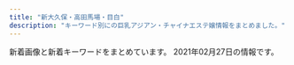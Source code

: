 ```yaml
---
title: "新大久保・高田馬場・目白"
description: "キーワード別にの巨乳アジアン・チャイナエステ嬢情報をまとめました。"
---
```


新着画像と新着キーワードをまとめています。
2021年02月27日の情報です。

<DmmAffiliateIns />
<KeywordTable
  shops={
    [
    {
        "url": "http://milk.tyo.cm/",
        "station": "JR\u5927\u4e45\u4fdd\u99c5\u5357\u53e3",
        "keywords": {
            "85": 14,
            "86": 7,
            "90": 7,
            "D": 28,
            "84": 7,
            "E": 14,
            "C": 13,
            "87": 7
        },
        "name": "\u30df\u30eb\u30af",
        "img_links": [
            "http://milk.tyo.cm/images/room2_l.jpg",
            "http://milk.tyo.cm/images/room3_l.jpg",
            "http://milk.tyo.cm/images/re.png",
            "http://milk.tyo.cm/images/tit_staff.png",
            "http://milk.tyo.cm/images/room1_l.jpg",
            "http://milk.tyo.cm/photos/sites/72/2021/02/2021020506250312.jpg",
            "http://milk.tyo.cm/images/sp_tit_pick.png",
            "http://milk.tyo.cm/images/sp_nav03.png",
            "http://milk.tyo.cm/images/link_nav04.png",
            "http://milk.tyo.cm/images/sp_nav02.png",
            "http://milk.tyo.cm/photos/sites/72/2021/02/2021021003450576.jpg",
            "http://milk.tyo.cm/images/link_nav03.png",
            "http://milk.tyo.cm/images/img_service01.jpg",
            "http://milk.tyo.cm/images/com_tel.png",
            "http://milk.tyo.cm/images/top.png",
            "http://milk.tyo.cm/images/ico_headline.png",
            "http://milk.tyo.cm/photos/sites/72/2020/06/2020061206443832.jpg",
            "http://milk.tyo.cm/photos/sites/72/2021/02/202102100345053.jpg",
            "http://milk.tyo.cm/images/tit_service.png",
            "http://milk.tyo.cm/photos/sites/72/2021/01/2021012610102711.jpg",
            "http://milk.tyo.cm/images/tit_pick.png",
            "http://milk.tyo.cm/images/img_service04.jpg",
            "http://milk.tyo.cm/images/sp_nav01.png",
            "http://milk.tyo.cm/images/bg_cont03.png",
            "http://milk.tyo.cm/images/room4_l.jpg",
            "http://milk.tyo.cm/images/blog.jpg",
            "http://milk.tyo.cm/photos/sites/72/2020/06/2020061206444417.jpg",
            "http://milk.tyo.cm/images/img_service03.jpg",
            "http://milk.tyo.cm/images/koko_234x60.png",
            "http://milk.tyo.cm/images/bg_cont01.png",
            "http://milk.tyo.cm/images/img_service02.jpg",
            "http://milk.tyo.cm/images/link_nav05.png",
            "http://milk.tyo.cm/photos/sites/72/2021/02/202102240112042.jpg",
            "http://milk.tyo.cm/images/link_nav02.png",
            "http://milk.tyo.cm/images/link_nav01.png",
            "http://milk.tyo.cm/photos/sites/72/2020/11/202011100524008.jpg",
            "http://milk.tyo.cm/images/sp_header.jpg"
        ]
    },
    {
        "station": "JR\u65b0\u5927\u4e45\u4fdd\u99c5",
        "keywords": {
            "C": 4
        },
        "url": "http://www.enchuen.com/",
        "img_links": [
            "http://www.enchuen.com/images/ban-tel.png",
            "http://www.enchuen.com/images/interior02.jpg",
            "http://www.enchuen.com/images/h2_twitter.png",
            "http://www.enchuen.com/images/top_slider6.jpg",
            "http://www.enchuen.com/images/therapist_kaori_s.jpg",
            "http://www.enchuen.com/images/btn_gnavi02_no.png",
            "http://www.enchuen.com/images/h2_instagam.png",
            "http://www.enchuen.com/images/therapist_noa.jpg",
            "http://www.enchuen.com/images/h2_link01.png",
            "http://www.enchuen.com/images/icon_eng.png",
            "http://www.enchuen.com/images/tw_header.png",
            "http://www.enchuen.com/images/ins_header.png",
            "http://www.enchuen.com/images/pickmessage01.png",
            "http://www.enchuen.com/images/img_service05.png",
            "http://www.enchuen.com/images/ins_footer.png",
            "http://www.enchuen.com/images/h2_servicecontents.png",
            "http://www.enchuen.com/images/btn_gnavi04_no.png",
            "http://www.enchuen.com/images/btn_gnavi01_no.png",
            "http://www.enchuen.com/images/top_slider2.jpg",
            "http://www.enchuen.com/images/h2_contact.png",
            "http://www.enchuen.com/images/pagetop.png",
            "http://www.enchuen.com/images/h2_qa.png",
            "http://www.enchuen.com/images/mess_footer.png",
            "http://www.enchuen.com/images/interior04.jpg",
            "http://www.enchuen.com/images/img_service06.png",
            "http://www.enchuen.com/images/therapist_kaori.jpg",
            "http://www.enchuen.com/images/h2_linkban.png",
            "http://www.enchuen.com/images/a_qa.png",
            "http://www.enchuen.com/images/img_service04.png",
            "http://www.enchuen.com/images/tw_footer.png",
            "http://www.enchuen.com/images/btn_gnavi06_no.png",
            "http://www.enchuen.com/images/therapist_yona.jpg",
            "http://www.enchuen.com/images/therapist_yona_s.jpg",
            "http://www.enchuen.com/images/btn_gnavi05_no.png",
            "http://www.enchuen.com/images/h2_alliancegide2.png",
            "http://www.enchuen.com/images/therapist_noa_s.jpg",
            "http://www.enchuen.com/images/therapist_yume_s.jpg",
            "http://www.enchuen.com/images/img_slider02.png",
            "http://www.enchuen.com/images/img_comimgsoon.jpg",
            "http://www.enchuen.com/images/img_slider03.png",
            "http://www.enchuen.com/images/img_service03.png",
            "http://www.enchuen.com/images/q_qa.png",
            "http://www.enchuen.com/images/h2_alliancegide.png",
            "http://www.enchuen.com/images/therapist_yume.jpg",
            "http://www.enchuen.com/images/tel_header.png",
            "http://www.enchuen.com/images/top_slider5.jpg",
            "http://www.enchuen.com/images/h2_alltherapist.png",
            "http://www.enchuen.com/images/icon_chi.png",
            "http://www.enchuen.com/images/interior04_s.jpg",
            "http://www.enchuen.com/images/img_slider01.png",
            "http://www.enchuen.com/images/img_service02.png",
            "http://www.enchuen.com/images/img_aromaoil.png",
            "http://www.enchuen.com/images/img_service07.png",
            "http://www.enchuen.com/images/interior02_s.jpg",
            "http://www.enchuen.com/images/img_service01.png",
            "http://www.enchuen.com/images/btn_gnavi03_no.png",
            "http://www.enchuen.com/images/top_slider3.jpg",
            "http://www.enchuen.com/images/interior03_s.jpg",
            "http://www.enchuen.com/images/interior01.jpg",
            "http://www.enchuen.com/images/interior01_s.jpg",
            "http://www.enchuen.com/images/top_slider4.jpg",
            "http://www.enchuen.com/images/mail_header.png",
            "http://www.enchuen.com/images/h2_information.png",
            "http://www.enchuen.com/images/interior03.jpg",
            "http://www.enchuen.com/images/top_slider1.jpg"
        ],
        "name": "\u7e01\u4e2d\u7e01\uff5e\u3048\u3093\u3061\u3085\u3046\u3048\u3093\uff5e"
    },
    {
        "keywords": {
            "E": 2,
            "C": 21
        },
        "url": "https://www.cocoro556.in/",
        "img_links": [
            "https://www.cocoro556.in/img/girl/list/slist154a1f8e548a2959236fdd0e7abcde80ac7.jpg",
            "https://www.cocoro556.in/img/material/mobilesite.png",
            "https://www.cocoro556.in/img/girl/thumb/smain1461f806d031a1244ccfaa8b4d307f6ef6d7.jpg",
            "https://www.cocoro556.in/img/material/top_t3_subt1.png",
            "https://www.cocoro556.in/img/girl/thumb/smain1441346e3df3ff1cef1386c89c6ba9e9f72e.jpg",
            "https://www.cocoro556.in/img/material/p2_t2_sub_m1_3.png",
            "https://www.cocoro556.in/img/material/pd_st2.png",
            "https://www.cocoro556.in/img/material/p5_t1.png",
            "https://www.cocoro556.in/img/girl/thumb/smain126242f85375ac3eb532582567360874d2d6.jpg",
            "https://www.cocoro556.in/img/girl/main/smain1461f806d031a1244ccfaa8b4d307f6ef6d7.jpg",
            "https://www.cocoro556.in/img/material/pageheaderimg4.jpg",
            "https://www.cocoro556.in/img/material/p2_t2_subt4_m1.png",
            "https://www.cocoro556.in/img/girl/thumb/smain126142f85375ac3eb532582567360874d2d6.jpg",
            "https://www.cocoro556.in/img/girl/thumb/smain1443346e3df3ff1cef1386c89c6ba9e9f72e.jpg",
            "https://www.cocoro556.in/img/material/top_t1.png",
            "https://www.cocoro556.in/img/material/p6_t1.png",
            "https://www.cocoro556.in/img/girl/list/slist16322954962968a79edd4eae79b844b9988.jpg",
            "https://www.cocoro556.in/img/material/pd_number.png",
            "https://www.cocoro556.in/img/material/gm5_rollout.png",
            "https://www.cocoro556.in/img/material/p2_t2_sub_m1_1.png",
            "https://www.cocoro556.in/img/girl/thumb/smain1541a1f8e548a2959236fdd0e7abcde80ac7.jpg",
            "https://www.cocoro556.in/img/girl/thumb/smain1462f806d031a1244ccfaa8b4d307f6ef6d7.jpg",
            "https://www.cocoro556.in/img/camp/camp20210201.jpg",
            "https://www.cocoro556.in/img/material/p6_t2_subt1.png",
            "https://www.cocoro556.in/img/girl/main/smain126142f85375ac3eb532582567360874d2d6.jpg",
            "https://www.cocoro556.in/img/material/gm2_rollover.png",
            "https://www.cocoro556.in/img/girl/thumb/smain1423ae12bc52cc115b3190fbe6a84a8ffa74.jpg",
            "https://www.cocoro556.in/img/material/gm5_rollover.png",
            "https://www.cocoro556.in/img/material/p2_t2_subt4.png",
            "https://www.cocoro556.in/img/girl/thumb/smain1421b75436b0012f83588e08b8d8eb48c8c2.jpg",
            "https://www.cocoro556.in/img/material/top_t3_imgrev1.jpg",
            "https://www.cocoro556.in/img/material/p2_t2_subt5.png",
            "https://www.cocoro556.in/img/material/pageheaderimg1.jpg",
            "https://www.cocoro556.in/img/girl/thumb/smain1542a1f8e548a2959236fdd0e7abcde80ac7.jpg",
            "https://www.cocoro556.in/img/camp/camp20200426sub.jpg",
            "https://www.cocoro556.in/img/material/gm1_rollout.png",
            "https://www.cocoro556.in/img/material/photost5.png",
            "https://www.cocoro556.in/img/material/photost6.png",
            "https://www.cocoro556.in/img/girl/list/slist146f806d031a1244ccfaa8b4d307f6ef6d7.jpg",
            "https://www.cocoro556.in/img/material/top_t2.png",
            "https://www.cocoro556.in/img/material/photost7.png",
            "https://www.cocoro556.in/img/girl/list/slist149773ceed1a7cd35919e9c6866285fb943.jpg",
            "https://www.cocoro556.in/img/girl/list/slist144346e3df3ff1cef1386c89c6ba9e9f72e.jpg",
            "https://www.cocoro556.in/img/material/noimg_b.jpg",
            "https://www.cocoro556.in/img/material/photost3rev1.png",
            "https://www.cocoro556.in/img/material/noimg_m.jpg",
            "https://www.cocoro556.in/img/girl/thumb/smain1493773ceed1a7cd35919e9c6866285fb943.jpg",
            "https://www.cocoro556.in/img/material/noimg_s.jpg",
            "https://www.cocoro556.in/img/girl/thumb/smain14634879628e490d1ecf1cd7a9d727569f95.jpg",
            "https://www.cocoro556.in/img/material/top_t3.png",
            "https://www.cocoro556.in/img/material/gm3_rollover.png",
            "https://www.cocoro556.in/img/girl/main/smain1541a1f8e548a2959236fdd0e7abcde80ac7.jpg",
            "https://www.cocoro556.in/img/material/ftel.png",
            "https://www.cocoro556.in/img/material/p2_t2.png",
            "https://www.cocoro556.in/img/material/pageheaderimg3.jpg",
            "https://www.cocoro556.in/img/girl/list/slist12642f85375ac3eb532582567360874d2d6.jpg",
            "https://www.cocoro556.in/img/material/p6_t3_subt1.png",
            "https://www.cocoro556.in/img/girl/main/smain163122954962968a79edd4eae79b844b9988.jpg",
            "https://www.cocoro556.in/img/material/p6_t3.png",
            "https://www.cocoro556.in/img/girl/thumb/smain164135ee9e4407f412c3d2708030a189f1c0.jpg",
            "https://www.cocoro556.in/img/material/top_t4.png",
            "https://www.cocoro556.in/img/material/p2_t2_subt2.png",
            "https://www.cocoro556.in/img/material/pageheaderimg2.jpg",
            "https://www.cocoro556.in/img/material/photost1.png",
            "https://www.cocoro556.in/img/girl/list/slist16435ee9e4407f412c3d2708030a189f1c0.jpg",
            "https://www.cocoro556.in/img/material/accminimgrev1.jpg",
            "https://www.cocoro556.in/img/girl/main/smain164135ee9e4407f412c3d2708030a189f1c0.jpg",
            "https://www.cocoro556.in/img/girl/thumb/smain1422b75436b0012f83588e08b8d8eb48c8c2.jpg",
            "https://www.cocoro556.in/img/material/gm6_rollover.png",
            "https://www.cocoro556.in/img/material/gm2_rollout.png",
            "https://www.cocoro556.in/img/material/p2_t2_subt5_m2.png",
            "https://www.cocoro556.in/img/girl/main/smain1421b75436b0012f83588e08b8d8eb48c8c2.jpg",
            "https://www.cocoro556.in/img/material/gm1_rollover.png",
            "https://www.cocoro556.in/img/girl/thumb/smain163122954962968a79edd4eae79b844b9988.jpg",
            "https://www.cocoro556.in/img/material/p2_t2_sub_m1_2.png",
            "https://www.cocoro556.in/img/girl/thumb/smain1543ab2e0ee9f9fde8103e9fe80e33b07761.jpg",
            "https://www.cocoro556.in/img/material/p6_t2.png",
            "https://www.cocoro556.in/img/material/gm3_rollout.png",
            "https://www.cocoro556.in/img/girl/thumb/smain14922dea5bdda380e76839c012ab24bd9f82.jpg",
            "https://www.cocoro556.in/img/material/photost2rev1.png",
            "https://www.cocoro556.in/img/material/p3_1_t1.png",
            "https://www.cocoro556.in/img/material/pd_st3.png",
            "https://www.cocoro556.in/img/girl/thumb/smain126332fd72809eba38056753c1720b05d8d5.jpg",
            "https://www.cocoro556.in/img/girl/main/smain1441346e3df3ff1cef1386c89c6ba9e9f72e.jpg",
            "https://www.cocoro556.in/img/material/photost4rev1.png",
            "https://www.cocoro556.in/img/girl/thumb/smain1442346e3df3ff1cef1386c89c6ba9e9f72e.jpg",
            "https://www.cocoro556.in/img/material/age_rollout.png",
            "https://www.cocoro556.in/img/material/gm6_rollout.png",
            "https://www.cocoro556.in/img/girl/thumb/smain1491773ceed1a7cd35919e9c6866285fb943.jpg",
            "https://www.cocoro556.in/img/material/p2_t2_subt3.png",
            "https://www.cocoro556.in/img/material/pd_st1.png",
            "https://www.cocoro556.in/img/material/p2_t2_subt1.png",
            "https://www.cocoro556.in/img/girl/list/slist142b75436b0012f83588e08b8d8eb48c8c2.jpg",
            "https://www.cocoro556.in/img/material/p2_t2_subt5_m1.png",
            "https://www.cocoro556.in/img/material/leftinfo.png",
            "https://www.cocoro556.in/img/girl/main/smain1491773ceed1a7cd35919e9c6866285fb943.jpg",
            "https://www.cocoro556.in/img/material/p3_t1.png",
            "https://www.cocoro556.in/img/material/gm4_rollout.png"
        ],
        "station": "JR\u5927\u4e45\u4fdd\u99c5\u5317\u53e3",
        "name": "COCORO"
    },
    {
        "name": "Angel",
        "keywords": {
            "85": 1,
            "C": 14,
            "D": 5,
            "86": 4,
            "87": 1
        },
        "station": "JR\u9ad8\u7530\u99ac\u5834\u99c5",
        "img_links": [
            "https://angel.abnavi.info/images/room3.jpg",
            "https://angel.abnavi.info/images/nbj1.jpg",
            "https://angel.abnavi.info/photos/sites/7/2020/10/2020101305350920.jpg",
            "https://angel.abnavi.info/photos/sites/7/2020/09/2020092301333424.jpg",
            "https://angel.abnavi.info/photos/sites/7/2020/07/2020073005202048.jpg",
            "https://angel.abnavi.info/images/room4.jpg",
            "https://angel.abnavi.info/photos/sites/7/2020/07/2020073005201940.jpg",
            "https://angel.abnavi.info/images/top.jpg",
            "https://angel.abnavi.info/images/room1.jpg",
            "https://angel.abnavi.info/images/end.png",
            "https://angel.abnavi.info/photos/sites/7/2020/07/2020073006120917.jpg",
            "https://angel.abnavi.info/images/news_bj3.jpg",
            "https://angel.abnavi.info/images/s_staff.jpg",
            "https://angel.abnavi.info/photos/sites/7/2020/11/2020110606371089.jpg",
            "https://angel.abnavi.info/images/s_news.png",
            "https://angel.abnavi.info/images/room2.jpg",
            "https://angel.abnavi.info/images/nbj3.jpg"
        ],
        "url": "https://angel.abnavi.info/"
    },
    {
        "img_links": [
            "http://familiar.ests.jp/images/staff_bj4s.png",
            "http://familiar.ests.jp/images/top.jpg",
            "http://familiar.ests.jp/images/s_staff.png",
            "http://familiar.ests.jp/images/service.jpg",
            "http://familiar.ests.jp/photos/sites/33/2019/07/2019073009094778.jpg",
            "http://familiar.ests.jp/photos/sites/33/2019/09/2019092318545965.jpg",
            "http://familiar.ests.jp/photos/sites/33/2020/10/2020101901153954.jpg",
            "http://familiar.ests.jp/images/mobile.jpg",
            "http://familiar.ests.jp/images/s_service.png",
            "http://familiar.ests.jp/photos/sites/33/2019/09/2019092718570723.jpg",
            "http://familiar.ests.jp/images/info.png",
            "http://familiar.ests.jp/images/s_link.png",
            "http://familiar.ests.jp/images/news.png",
            "http://familiar.ests.jp/photos/sites/33/2020/10/2020101409554799.jpg",
            "http://familiar.ests.jp/images/acc.png",
            "http://familiar.ests.jp/images/nei_bj1.png",
            "http://familiar.ests.jp/photos/sites/33/2019/09/2019092718554568.jpg",
            "http://familiar.ests.jp/images/staff_bj1s.png",
            "http://familiar.ests.jp/images/bian.jpg"
        ],
        "name": "\u99ac\u5834one",
        "station": "JR\u9ad8\u7530\u99ac\u5834\u99c5\u65e9\u7a32\u7530\u53e3",
        "url": "http://familiar.ests.jp/",
        "keywords": {
            "86": 3,
            "83": 3,
            "C": 18
        }
    },
    {
        "name": "\u60a0\u30a8\u30b9\u30c6",
        "station": "JR\u9ad8\u7530\u99ac\u5834\u99c5\u65e9\u7a32\u7530\u53e3",
        "url": "http://www.y-rlx.site/",
        "img_links": [
            "http://www.y-rlx.site/images/index_10.jpg",
            "http://www.y-rlx.site/images/index_05.jpg",
            "http://www.y-rlx.site/images/upload/thumb/ed8b0cbb7323414a.jpg",
            "http://www.y-rlx.site/images/index_15.jpg",
            "http://www.y-rlx.site/images/index_13.jpg",
            "http://www.y-rlx.site/girl/02.jpg",
            "http://www.y-rlx.site/images/index_20.jpg",
            "http://www.y-rlx.site/images/index_01.jpg",
            "http://www.y-rlx.site/images/staff_09.jpg",
            "http://www.y-rlx.site/images/index_09.jpg",
            "http://www.y-rlx.site/images/upload/thumb/c69d7050fbdbb36f.jpg",
            "http://www.y-rlx.site/images/rec.jpg",
            "http://www.y-rlx.site/images/card.jpg",
            "http://www.y-rlx.site/images/upload/thumb/e8190e2180eba7c5.jpg",
            "http://www.y-rlx.site/images/index_11.jpg",
            "http://www.y-rlx.site/images/index_19.jpg",
            "http://www.y-rlx.site/images/index_04.jpg",
            "http://www.y-rlx.site/images/upload/thumb/0fba3207fb3c4467.jpg",
            "http://www.y-rlx.site/images/index_02.jpg",
            "http://www.y-rlx.site/images/index_08.jpg",
            "http://www.y-rlx.site/images/index_03.jpg",
            "http://y-rlx.site/images/index_04.jpg",
            "http://www.y-rlx.site/images/index_18.jpg",
            "http://www.y-rlx.site/images/upload/thumb/06a7861037c4be30.jpg",
            "http://www.y-rlx.site/images/upload/thumb/a6e7a400a93d11fc.jpg",
            "http://www.y-rlx.site/images/upload/thumb/e0a26e58e17a1416.jpg",
            "http://www.y-rlx.site/images/upload/thumb/e47d8394208727d5.jpg",
            "http://www.y-rlx.site/images/upload/thumb/2c7fdde9ad97892b.jpg",
            "http://www.y-rlx.site/images/index_07.jpg",
            "http://www.y-rlx.site/girl/04.jpg",
            "http://y-rlx.site/images/index_07.jpg",
            "http://www.y-rlx.site/images/upload/thumb/1ecdf3f103e99966.jpg",
            "http://www.y-rlx.site/girl/03.jpg",
            "http://www.y-rlx.site/images/index_06.jpg",
            "http://www.y-rlx.site/girl/05.jpg",
            "http://www.y-rlx.site/images/rec_09.jpg",
            "http://www.y-rlx.site/girl/01.jpg",
            "http://www.y-rlx.site/images/info_09.jpg",
            "http://www.y-rlx.site/images/upload/thumb/02b4e6896e30ae85.jpg",
            "http://www.y-rlx.site/images/info.jpg",
            "http://www.y-rlx.site/images/upload/thumb/55cf68e3bb41cd32.jpg"
        ],
        "keywords": {
            "87": 4,
            "C": 6,
            "D": 1,
            "89": 1,
            "88": 2
        }
    },
    {
        "url": "http://p-aroma.work/",
        "keywords": {},
        "img_links": [
            "http://p-aroma.work/staff/mirai.jpg",
            "http://p-aroma.work/images/s2.jpg",
            "http://p-aroma.work/images/6.jpg",
            "http://p-aroma.work/images/3.jpg",
            "http://p-aroma.work/staff/kasumi.jpg",
            "http://p-aroma.work/img/mirai1.png",
            "http://p-aroma.work/staff/mayu.jpg",
            "http://p-aroma.work/images/news.jpg",
            "http://p-aroma.work/images/staff_t.png",
            "http://p-aroma.work/img/mayu1.png",
            "http://p-aroma.work/images/4.jpg",
            "http://p-aroma.work/img/kasumi1.png",
            "http://p-aroma.work/images/interior_t.png",
            "http://p-aroma.work/staff/ayaka.jpg",
            "http://p-aroma.work/images/s1.jpg",
            "http://p-aroma.work/images/int2.png",
            "http://p-aroma.work/images/sys.png",
            "http://p-aroma.work/images/1.jpg",
            "http://p-aroma.work/images/2.jpg",
            "http://p-aroma.work/images/tel.jpg",
            "http://p-aroma.work/images/mobile.jpg",
            "http://p-aroma.work/img/rina1.png",
            "http://p-aroma.work/images/s1.png",
            "http://p-aroma.work/images/int1.png",
            "http://p-aroma.work/staff/rina.jpg",
            "http://p-aroma.work/img/ayaka1.png",
            "http://p-aroma.work/images/head.jpg"
        ],
        "station": "JR\u5927\u4e45\u4fdd\u99c5\u5317\u53e3",
        "name": "\u7652\u3057\u306e\u51fa\u4f1a\u3044"
    },
    {
        "img_links": [
            "http://www.e-candy.work/images/7.jpg",
            "http://www.e-candy.work/images/int2.png",
            "http://www.e-candy.work/images/news.jpg",
            "http://www.e-candy.work/img/nana1.jpg",
            "http://www.e-candy.work/images/interior_t.png",
            "http://www.e-candy.work/images/4.jpg",
            "http://www.e-candy.work/images/s1.png",
            "http://www.e-candy.work/images/staff_t.png",
            "http://www.e-candy.work/img/rina1.jpg",
            "http://www.e-candy.work/images/sys3.png",
            "http://www.e-candy.work/img/yui1.jpg",
            "http://www.e-candy.work/images/sys2.jpg",
            "http://www.e-candy.work/images/8.jpg",
            "http://www.e-candy.work/img/miki1.jpg",
            "http://www.e-candy.work/images/tel.jpg",
            "http://www.e-candy.work/images/mobile.jpg",
            "http://www.e-candy.work/img/haruka1.jpg",
            "http://www.e-candy.work/img/ai1.jpg",
            "http://www.e-candy.work/img/aya1.jpg",
            "http://www.e-candy.work/images/info.png",
            "http://www.e-candy.work/images/head.jpg",
            "http://www.e-candy.work/images/sys1.jpg",
            "http://www.e-candy.work/images/1.jpg",
            "http://www.e-candy.work/images/newface.png",
            "http://www.e-candy.work/images/5.jpg",
            "http://www.e-candy.work/images/3.jpg",
            "http://www.e-candy.work/images/int1.png",
            "http://www.e-candy.work/images/6.jpg"
        ],
        "keywords": {},
        "station": "\u65b0\u5927\u4e45\u4fdd\u99c5",
        "name": "Lui\uff5e\u30eb\u30a4\uff5e",
        "url": "http://www.e-candy.work/"
    },
    {
        "keywords": {},
        "url": "http://www.china-es.info/",
        "img_links": [
            "http://www.china-es.info/images/sys3.jpg",
            "http://www.china-es.info/images/int4.jpg",
            "http://www.china-es.info/images/interior_t.jpg",
            "http://www.china-es.info/images/rec2.jpg",
            "http://www.china-es.info/images/mobile.jpg",
            "http://www.china-es.info/img/nana2.jpg",
            "http://www.china-es.info/img/hibiki1.jpg",
            "http://www.china-es.info/img/nana1.jpg",
            "http://www.china-es.info/images/int1.jpg",
            "http://www.china-es.info/images/menu/staff.jpg",
            "http://www.china-es.info/images/menu/top.jpg",
            "http://www.china-es.info/images/menu/interior.jpg",
            "http://www.china-es.info/images/head.jpg",
            "http://www.china-es.info/img/ringo1.jpg",
            "http://www.china-es.info/images/staff_t.jpg",
            "http://www.china-es.info/images/sys2.jpg",
            "http://www.china-es.info/images/rec1.jpg",
            "http://www.china-es.info/images/top.jpg",
            "http://www.china-es.info/images/int2.jpg",
            "http://www.china-es.info/images/sys1.jpg",
            "http://www.china-es.info/images/int3.jpg",
            "http://www.china-es.info/images/news.jpg"
        ],
        "name": "Honey At Home \u30cf\u30cb\u30fc\u30a2\u30c3\u30c8\u30db\u30fc\u30e0",
        "station": "JR\u9ad8\u7530\u99ac\u5834\u99c5\u65e9\u7a32\u7530\u53e3"
    },
    {
        "keywords": {},
        "name": "\u6625\u306e\u5922",
        "station": "JR\u65b0\u5927\u4e45\u4fdd\u99c5",
        "img_links": [
            "http://www.harunoyume.com/images/discount.jpg",
            "http://www.harunoyume.com/images/service-image.jpg",
            "http://www.harunoyume.com/images/campaign.jpg",
            "http://www.harunoyume.com/images/covergirl.jpg"
        ],
        "url": "http://www.harunoyume.com/"
    },
    {
        "station": "JR\u9ad8\u7530\u99ac\u5834\u99c5\u65e9\u7a32\u7530\u53e3",
        "img_links": [
            "http://www.kity.work/images/tg.jpg",
            "http://www.kity.work/img/yuka1.jpg",
            "http://www.kity.work/images/sys.jpg",
            "http://www.kity.work/img/an1.jpg",
            "http://www.kity.work/images/int1.jpg",
            "http://www.kity.work/images/s1.png",
            "http://www.kity.work/img/minami2.jpg",
            "http://www.kity.work/img/aoi1.jpg",
            "http://www.kity.work/staff/aoi.jpg",
            "http://www.kity.work/staff/yuka.jpg",
            "http://www.kity.work/images/1.jpg",
            "http://www.kity.work/images/2.jpg",
            "http://www.kity.work/images/up.jpg",
            "http://www.kity.work/img/yuka2.jpg",
            "http://www.kity.work/img/aoi2.jpg",
            "http://www.kity.work/img/minami1.jpg",
            "http://www.kity.work/images/4.jpg",
            "http://www.kity.work/images/int2.jpg",
            "http://www.kity.work/images/tel.jpg",
            "http://www.kity.work/images/s1.jpg",
            "http://www.kity.work/images/head.jpg",
            "http://www.kity.work/images/ac2.jpg",
            "http://www.kity.work/images/3.jpg",
            "http://www.kity.work/images/staff_t.jpg",
            "http://www.kity.work/images/news.jpg",
            "http://www.kity.work/img/sara2.jpg",
            "http://www.kity.work/images/5.jpg",
            "http://www.kity.work/img/sara1.jpg",
            "http://www.kity.work/staff/sara.jpg",
            "http://www.kity.work/images/interior_t.jpg",
            "http://www.kity.work/staff/minami.jpg",
            "http://www.kity.work/img/an2.jpg",
            "http://www.kity.work/images/s2.jpg",
            "http://www.kity.work/staff/an.jpg"
        ],
        "url": "http://www.kity.work/",
        "keywords": {},
        "name": "\u98a8\u96c5\u5802 \uff5e\u3075\u3046\u304c\u3069\u3046\uff5e"
    },
    {
        "keywords": {},
        "img_links": [
            "http://kobo.mssg.jp/images/top2.jpg",
            "http://kobo.mssg.jp/images/info.png",
            "http://kobo.mssg.jp/images/staff_bj4.png",
            "http://kobo.mssg.jp/layer/images/top/top_03.jpg",
            "http://kobo.mssg.jp/images/wenzi-staff.png",
            "http://kobo.mssg.jp/images/staff_2a.jpg",
            "http://kobo.mssg.jp/images/staff_bj1.png",
            "http://kobo.mssg.jp/layer/images/top/top_04.jpg",
            "http://kobo.mssg.jp/images/staff_8.jpg",
            "http://kobo.mssg.jp/images/top1.jpg",
            "http://kobo.mssg.jp/layer/images/top/top_02.jpg",
            "http://kobo.mssg.jp/images/staff_9a.jpg",
            "http://kobo.mssg.jp/images/staff_2b.jpg",
            "http://kobo.mssg.jp/images/staff_9b.jpg",
            "http://kobo.mssg.jp/layer/images/top.jpg",
            "http://kobo.mssg.jp/images/s_info.png",
            "http://kobo.mssg.jp/layer/images/top/top_01.jpg",
            "http://kobo.mssg.jp/images/staff_10a.jpg",
            "http://kobo.mssg.jp/images/staff_4.jpg",
            "http://kobo.mssg.jp/images/1.jpg",
            "http://kobo.mssg.jp/layer/images/top/top_08.png",
            "http://kobo.mssg.jp/layer/images/top/top_06.jpg",
            "http://kobo.mssg.jp/images/staff_8a.jpg",
            "http://kobo.mssg.jp/layer/images/top/top_05.jpg",
            "http://kobo.mssg.jp/images/staff_5.jpg"
        ],
        "station": "JR\u5927\u4e45\u4fdd\u99c5\u5317\u53e3",
        "name": "\u6c34\u8272-\u30df\u30ba\u30a4\u30ed-",
        "url": "http://kobo.mssg.jp/"
    },
    {
        "keywords": {},
        "name": "RAN\uff5e\u30e9\u30f3\uff5e",
        "station": "JR\u9ad8\u7530\u99ac\u5834\u99c5\u6771\u53e3",
        "url": "http://esthe.top/",
        "img_links": [
            "http://esthe.top/images/demo/slider/tooltips/slide1.png",
            "http://esthe.top/images/room_images/gallery-04.jpg",
            "http://esthe.top/images/an_2_04.jpg",
            "http://esthe.top/images/an_2_05.jpg",
            "http://esthe.top/images/acs_ima/access-01.jpg",
            "http://esthe.top/images/an_2_03.jpg",
            "http://esthe.top/images/an_2_07.jpg",
            "http://esthe.top/images/room_images/gallery-01.jpg",
            "http://esthe.top/images/room_images/gallery-02.jpg",
            "http://esthe.top/images/staff_images/staff_07a.jpg",
            "http://esthe.top/images/room_images/index-01.jpg",
            "http://esthe.top/images/acs_ima/access-04.jpg",
            "http://esthe.top/images/an_1_05.jpg",
            "http://esthe.top/images/demo/slider/images/slide2.png",
            "http://esthe.top/images/staff_images/staff_010b.jpg",
            "http://esthe.top/images/Bottom_02.jpg",
            "http://esthe.top/images/demo/slider/tooltips/slide3.png",
            "http://esthe.top/images/staff_images/staff_09b.jpg",
            "http://esthe.top/images/an_2_06.jpg",
            "http://esthe.top/images/QRcode.jpg",
            "http://esthe.top/images/acs_ima/access-03.jpg",
            "http://esthe.top/images/demo/slider/images/slide4.png",
            "http://esthe.top/images/an_1_07.jpg",
            "http://esthe.top/images/an_1_02.jpg",
            "http://esthe.top/images/staff_images/staff_07b.jpg",
            "http://esthe.top/images/room_images/gallery-03.jpg",
            "http://esthe.top/images/an_1_04.jpg",
            "http://esthe.top/images/Bottom_01.jpg",
            "http://esthe.top/images/staff_images/staff_01a.jpg",
            "http://esthe.top/images/acs_ima/access-02.jpg",
            "http://esthe.top/images/room_images/index-02.jpg",
            "http://esthe.top/images/staff_images/staff_04b.jpg",
            "http://esthe.top/images/an_1_06.jpg",
            "http://esthe.top/images/staff_images/staff_04a.jpg",
            "http://esthe.top/images/demo/slider/images/slide5.png",
            "http://esthe.top/images/demo/slider/tooltips/slide2.png",
            "http://esthe.top/images/staff_images/staff_010a.jpg",
            "http://esthe.top/images/demo/slider/images/slide3.png",
            "http://esthe.top/images/staff_images/staff_09a.jpg",
            "http://esthe.top/images/an_1_03.jpg",
            "http://esthe.top/images/room_images/gallery-05.jpg",
            "http://esthe.top/images/demo/slider/tooltips/slide4.png",
            "http://esthe.top/images/demo/slider/tooltips/slide5.png",
            "http://esthe.top/images/an_2_02.jpg",
            "http://esthe.top/images/staff_images/staff_01b.jpg",
            "http://esthe.top/images/room_images/gallery-06.jpg",
            "http://esthe.top/images/demo/slider/images/slide1.png"
        ]
    },
    {
        "url": "http://aes-treat.com/",
        "station": "JR\u5927\u4e45\u4fdd\u99c5\u5317\u53e3",
        "name": "Lovely Heart \u5927\u4e45\u4fdd\u5225\u9928",
        "keywords": {
            "C": 35
        },
        "img_links": [
            "http://aes-treat.com/scdl/staff/11161mb.jpg",
            "http://aes-treat.com/scdl/staff/10651.jpg",
            "http://aes-treat.com/scdl/staff/11121.jpg",
            "http://aes-treat.com/scdl/staff/10171mb.jpg",
            "http://aes-treat.com/scdl/staff/11051.jpg",
            "http://aes-treat.com/scdl/staff/10721.jpg",
            "http://aes-treat.com/scdl/staff/11111mb.jpg",
            "http://aes-treat.com/img/ttl_sister.png",
            "http://aes-treat.com/scdl/staff/11151.jpg",
            "http://aes-treat.com/scdl/staff/11081.jpg",
            "http://aes-treat.com/scdl/staff/10901.jpg",
            "http://aes-treat.com/pic/top1.jpg",
            "http://aes-treat.com/img/ttl_attbnr.jpg",
            "http://aes-treat.com/img/ttl_att.png",
            "http://aes-treat.com/scdl/staff/11081mb.jpg",
            "http://aes-treat.com/scdl/staff/11101.jpg",
            "http://aes-treat.com/scdl/staff/10971.jpg",
            "http://aes-treat.com/scdl/staff/10842.jpg",
            "http://aes-treat.com/scdl/staff/11101mb.jpg",
            "http://aes-treat.com/scdl/staff/10681mb.jpg",
            "http://aes-treat.com/scdl/staff/10891mb.jpg",
            "http://aes-treat.com/scdl/staff/10841.jpg",
            "http://aes-treat.com/scdl/staff/11041mb.jpg",
            "http://aes-treat.com/pic/top2.jpg",
            "http://aes-treat.com/scdl/staff/11162.jpg",
            "http://aes-treat.com/scdl/staff/10981mb.jpg",
            "http://aes-treat.com/scdl/staff/10902.jpg",
            "http://aes-treat.com/scdl/staff/10721mb.jpg",
            "http://aes-treat.com/scdl/staff/11111.jpg",
            "http://aes-treat.com/scdl/staff/11131mb.jpg",
            "http://aes-treat.com/scdl/staff/10771mb.jpg",
            "http://aes-treat.com/scdl/staff/10811.jpg",
            "http://aes-treat.com/scdl/staff/11121mb.jpg",
            "http://aes-treat.com/img/ttl_mobile.jpg",
            "http://aes-treat.com/scdl/staff/10981.jpg",
            "http://aes-treat.com/img/ttl_staff.png",
            "http://aes-treat.com/img/system/campaign.jpg",
            "http://aes-treat.com/scdl/staff/11171.jpg",
            "http://aes-treat.com/pic/head.jpg",
            "http://aes-treat.com/img/ttl_nouka.jpg",
            "http://aes-treat.com/scdl/staff/10891.jpg",
            "http://aes-treat.com/scdl/staff/10651mb.jpg",
            "http://aes-treat.com/scdl/staff/10811mb.jpg",
            "http://aes-treat.com/scdl/staff/10901mb.jpg",
            "http://aes-treat.com/scdl/staff/11151mb.jpg",
            "http://aes-treat.com/scdl/staff/10941mb.jpg",
            "http://aes-treat.com/scdl/staff/11091.jpg",
            "http://aes-treat.com/scdl/staff/10841mb.jpg",
            "http://aes-treat.com/scdl/staff/10971mb.jpg",
            "http://aes-treat.com/scdl/staff/10861.jpg",
            "http://aes-treat.com/scdl/staff/11131.jpg",
            "http://aes-treat.com/scdl/staff/10171.jpg",
            "http://aes-treat.com/scdl/staff/10972.jpg",
            "http://aes-treat.com/scdl/staff/10861mb.jpg",
            "http://aes-treat.com/scdl/staff/11171mb.jpg",
            "http://aes-treat.com/scdl/staff/11161.jpg",
            "http://aes-treat.com/scdl/staff/11041.jpg",
            "http://aes-treat.com/scdl/staff/10681.jpg",
            "http://aes-treat.com/scdl/staff/10771.jpg",
            "http://aes-treat.com/scdl/staff/11051mb.jpg",
            "http://aes-treat.com/i/files/homeimg.jpg",
            "http://aes-treat.com/scdl/staff/10941.jpg",
            "http://aes-treat.com/scdl/staff/11091mb.jpg"
        ]
    },
    {
        "img_links": [
            "https://est-hana.com/img/girl/pickup/pickup20180830201105.jpg",
            "https://est-hana.com/img/girl/main/smain1911ec56c0d5cc68365ea11e2e52a40272d8.jpg",
            "https://est-hana.com/img/girl/pickup/pickup20180526173711.jpg",
            "https://est-hana.com/img/girl/main/s75_1.jpg",
            "https://est-hana.com/img/girl/thumb/smain18725b09cd881b1f036f9f4970616c10b474.jpg",
            "https://est-hana.com/img/girl/list/slist110d5ce8a5906e2cdaf90af47c9395e0dff.jpg",
            "https://est-hana.com/img/girl/pickup/topgirl20141227182718.png",
            "https://est-hana.com/img/girl/list/s86_face.jpg",
            "https://est-hana.com/img/girl/thumb/smain110138adcf1cf026681bfa9a408199a21890.jpg",
            "https://est-hana.com/img/material/day.png",
            "https://est-hana.com/img/material/sys_course2_rev2.png",
            "https://est-hana.com/img/whatnew/20200401min60.jpg",
            "https://est-hana.com/img/girl/thumb/s88_1.jpg",
            "https://est-hana.com/img/girl/list/sface187386757ea62d773ca58e2457fc23b8e13.jpg",
            "https://est-hana.com/img/material/photorenew3.jpg",
            "https://est-hana.com/img/girl/main/smain1901e7f2a11706f93c08ab1eb76c57c0a501.jpg",
            "https://est-hana.com/img/girl/main/s86_1.jpg",
            "https://est-hana.com/img/material/massap1.jpg",
            "https://est-hana.com/img/girl/main/smain184149673a0eecbfdaab27d1a016ce6f4281.jpg",
            "https://est-hana.com/img/girl/thumb/smain1891e9ae2d8752cd8b9474ebd62df9909f9b.jpg",
            "https://est-hana.com/img/girl/list/slist189e9ae2d8752cd8b9474ebd62df9909f9b.jpg",
            "https://est-hana.com/img/girl/list/s139_list.jpg",
            "https://est-hana.com/img/material/systme_t1.png",
            "https://est-hana.com/img/girl/pickup/topgirl20140510202547.png",
            "https://est-hana.com/img/girl/thumb/smain193281777917c863b2cd265723b9cb5a3c32.jpg",
            "https://est-hana.com/img/girl/list/slist2012ba9beda1a19f1ba57dcc87485d57321.jpg",
            "https://est-hana.com/img/material/massap3.jpg",
            "https://est-hana.com/img/material/topflashimg1.jpg",
            "https://est-hana.com/img/material/photorenew1.jpg",
            "https://est-hana.com/img/girl/list/s163_list.jpg",
            "https://est-hana.com/img/material/accsess_station.png",
            "https://est-hana.com/img/girl/thumb/s86_1.jpg",
            "https://est-hana.com/img/girl/pickup/topgirl20190528141109.png",
            "https://est-hana.com/img/girl/thumb/smain1911ec56c0d5cc68365ea11e2e52a40272d8.jpg",
            "https://est-hana.com/img/girl/thumb/s173_2.jpg",
            "https://est-hana.com/img/girl/list/s88_list.jpg",
            "https://est-hana.com/img/girl/pickup/pickup20190528135649.jpg",
            "https://est-hana.com/img/girl/list/s88_face.jpg",
            "https://est-hana.com/img/girl/thumb/smain184249673a0eecbfdaab27d1a016ce6f4281.jpg",
            "https://est-hana.com/img/material/hosi5.png",
            "https://est-hana.com/img/girl/main/smain1931e3a7504f14e2050f14cb6782d72bb46c.jpg",
            "https://est-hana.com/img/girl/list/s77_face.jpg",
            "https://est-hana.com/img/material/detailwaku.png",
            "https://est-hana.com/img/material/massap5.jpg",
            "https://est-hana.com/img/girl/thumb/smain1102404ef9fc79e2a0a04d64b621c22a0c77.jpg",
            "https://est-hana.com/img/girl/thumb/smain1931e3a7504f14e2050f14cb6782d72bb46c.jpg",
            "https://est-hana.com/img/girl/thumb/smain2011f76f2060b2832bbbbc9d7dcf4a818dfe.jpg",
            "https://est-hana.com/img/girl/list/slist8365230fc40840a020ba3ed47600db4b4a.jpg",
            "https://est-hana.com/img/girl/main/smain2011f76f2060b2832bbbbc9d7dcf4a818dfe.jpg",
            "https://est-hana.com/img/girl/pickup/topgirl20180308214256.png",
            "https://est-hana.com/img/material/line1.png",
            "https://est-hana.com/img/girl/list/slist199a8b144d9cbd006fc9dffdf23ad77de07.jpg",
            "https://est-hana.com/img/material/sys_course3_rev1.png",
            "https://est-hana.com/img/girl/pickup/pickup20190118192257.jpg",
            "https://est-hana.com/img/girl/list/s173_list.jpg",
            "https://est-hana.com/img/material/systme_t2.png",
            "https://est-hana.com/img/girl/list/s180_list.jpg",
            "https://est-hana.com/img/girl/list/slist187110f9d5212fd19d8b8410ec6bff294e6.jpg",
            "https://est-hana.com/img/material/gm2_rollout.png",
            "https://est-hana.com/img/girl/list/s75_face.jpg",
            "https://est-hana.com/img/girl/thumb/smain1871110bf62c88dcefca310cdc127f9b11f2.jpg",
            "https://est-hana.com/img/girl/pickup/pickup20141227182613.jpeg",
            "https://est-hana.com/img/whatnew/20200401_mask.jpg",
            "https://est-hana.com/img/girl/list/slist191ec56c0d5cc68365ea11e2e52a40272d8.jpg",
            "https://est-hana.com/img/material/massap7.jpg",
            "https://est-hana.com/img/material/sys_course1_rev2.png",
            "https://est-hana.com/img/girl/pickup/pickup20181218104555.jpg",
            "https://est-hana.com/img/girl/main/smain110138adcf1cf026681bfa9a408199a21890.jpg",
            "https://est-hana.com/img/material/top_twitter.png",
            "https://est-hana.com/img/material/accsess_picter2.jpg",
            "https://est-hana.com/img/girl/pickup/pickup20190121202926.jpg",
            "https://est-hana.com/img/girl/list/slist19053cc33bb85f739f63e84c2ae2c41c2eb.jpg",
            "https://est-hana.com/img/whatnew/20200304.jpg",
            "https://est-hana.com/img/material/m2.png",
            "https://est-hana.com/img/girl/main/s180_1.jpg",
            "https://est-hana.com/img/material/photorenew2rev1.jpg",
            "https://est-hana.com/img/girl/main/smain1871110bf62c88dcefca310cdc127f9b11f2.jpg",
            "https://est-hana.com/img/material/staff_t1rev1.png",
            "https://est-hana.com/img/girl/thumb/smain184149673a0eecbfdaab27d1a016ce6f4281.jpg",
            "https://est-hana.com/img/material/sys_option.png",
            "https://est-hana.com/img/girl/list/sface190e7f2a11706f93c08ab1eb76c57c0a501.jpg",
            "https://est-hana.com/img/material/hosi4.png",
            "https://est-hana.com/img/girl/main/s173_1.jpg",
            "https://est-hana.com/img/girl/list/slist19753ce52e0264e81a8a42e5d3c84dd833e.jpg",
            "https://est-hana.com/img/material/gm1_rollout.png",
            "https://est-hana.com/img/girl/thumb/smain1902e7f2a11706f93c08ab1eb76c57c0a501.jpg",
            "https://est-hana.com/img/material/month.png",
            "https://est-hana.com/img/camp/camp20210201.png",
            "https://est-hana.com/img/girl/list/sface19753ce52e0264e81a8a42e5d3c84dd833e.jpg",
            "https://est-hana.com/img/girl/thumb/smain1901e7f2a11706f93c08ab1eb76c57c0a501.jpg",
            "https://est-hana.com/img/girl/list/sface110404ef9fc79e2a0a04d64b621c22a0c77.jpg",
            "https://est-hana.com/img/girl/list/s86_list.jpg",
            "https://est-hana.com/img/material/sframe2014.png",
            "https://est-hana.com/img/girl/thumb/s180_1.jpg",
            "https://est-hana.com/img/material/photorenew4.jpg",
            "https://est-hana.com/img/girl/main/smain1991a8b144d9cbd006fc9dffdf23ad77de07.jpg",
            "https://est-hana.com/img/material/top_t4.png",
            "https://est-hana.com/img/material/staff_t1.png",
            "https://est-hana.com/img/girl/list/s163_face.jpg",
            "https://est-hana.com/img/girl/list/sface193e3a7504f14e2050f14cb6782d72bb46c.jpg",
            "https://est-hana.com/img/girl/main/smain1891e9ae2d8752cd8b9474ebd62df9909f9b.jpg",
            "https://est-hana.com/img/girl/pickup/topgirl20140502225842.png",
            "https://est-hana.com/img/material/w6.png",
            "https://est-hana.com/img/girl/list/s139_face.jpg",
            "https://est-hana.com/img/girl/thumb/smain19725e2ed7efe2de621955e09d12295a13ee.jpg",
            "https://est-hana.com/img/girl/list/s77_list.jpg",
            "https://est-hana.com/img/material/gm6_rollout.png",
            "https://est-hana.com/img/material/massap6.jpg",
            "https://est-hana.com/img/girl/pickup/topgirl20180908131653.png",
            "https://est-hana.com/img/girl/list/s180_face.jpg",
            "https://est-hana.com/img/girl/thumb/smain1912da4fa2da2e801312734721e1a44d8e19.jpg",
            "https://est-hana.com/img/girl/thumb/smain197153ce52e0264e81a8a42e5d3c84dd833e.jpg",
            "https://est-hana.com/img/girl/pickup/pickup20191214162524.jpg",
            "https://est-hana.com/img/material/massap4.jpg",
            "https://est-hana.com/img/girl/list/slist193a69a1a063a3159e298d18b691542266d.jpg",
            "https://est-hana.com/img/girl/list/sface201dc74ab8dea78d771771d5fda7bccc989.jpg",
            "https://est-hana.com/img/material/massa_t1.png",
            "https://est-hana.com/img/material/photorenew5.jpg",
            "https://est-hana.com/img/girl/list/sface189e9ae2d8752cd8b9474ebd62df9909f9b.jpg",
            "https://est-hana.com/img/girl/list/sface18449673a0eecbfdaab27d1a016ce6f4281.jpg",
            "https://est-hana.com/img/girl/list/slist18449673a0eecbfdaab27d1a016ce6f4281.jpg",
            "https://est-hana.com/img/girl/main/s88_1.jpg",
            "https://est-hana.com/img/material/click_tel_btn.png",
            "https://est-hana.com/img/girl/pickup/pickup20190227121102.jpg",
            "https://est-hana.com/img/girl/pickup/pickup20191208191053.jpg",
            "https://est-hana.com/img/material/staffdetail_t1.png",
            "https://est-hana.com/img/material/age.png",
            "https://est-hana.com/img/girl/thumb/smain1913da4fa2da2e801312734721e1a44d8e19.jpg",
            "https://est-hana.com/img/girl/thumb/s75_1.jpg",
            "https://est-hana.com/img/material/gm3_rollout.png",
            "https://est-hana.com/img/girl/list/sface199a8b144d9cbd006fc9dffdf23ad77de07.jpg",
            "https://est-hana.com/img/material/infopanel.png",
            "https://est-hana.com/img/material/top_t2_img_rev2.jpg",
            "https://est-hana.com/img/material/top_t5.png",
            "https://est-hana.com/img/girl/list/sface191ec56c0d5cc68365ea11e2e52a40272d8.jpg",
            "https://est-hana.com/img/material/gm4_rollout.png",
            "https://est-hana.com/img/girl/pickup/pickup20190118192153.jpg",
            "https://est-hana.com/img/material/top_t2.png",
            "https://est-hana.com/img/girl/list/s75_list.jpg",
            "https://est-hana.com/img/girl/pickup/topgirl20180526173824.png",
            "https://est-hana.com/img/material/gm5_rollout.png",
            "https://est-hana.com/img/girl/list/s173_face.jpg",
            "https://est-hana.com/img/girl/main/smain197153ce52e0264e81a8a42e5d3c84dd833e.jpg",
            "https://est-hana.com/img/material/sys_etc.png",
            "https://est-hana.com/img/girl/pickup/topgirl20161016054301.png",
            "https://est-hana.com/img/material/top_t3.png",
            "https://est-hana.com/img/girl/thumb/smain1991a8b144d9cbd006fc9dffdf23ad77de07.jpg",
            "https://est-hana.com/img/girl/list/sface8365230fc40840a020ba3ed47600db4b4a.jpg",
            "https://est-hana.com/img/material/returnbtn.png",
            "https://est-hana.com/img/material/massap2.jpg",
            "https://est-hana.com/img/material/d27.png",
            "https://est-hana.com/img/material/top_t6.png",
            "https://est-hana.com/img/girl/thumb/s173_1.jpg"
        ],
        "keywords": {
            "E": 3,
            "C": 40,
            "G": 1,
            "\u30c0\u30a4\u30ca\u30de\u30a4\u30c8": 1
        },
        "url": "https://est-hana.com/",
        "station": "JR\u5927\u4e45\u4fdd\u99c5\u5317\u53e3",
        "name": "\u82b1"
    },
    {
        "station": "JR\u5927\u4e45\u4fdd\u99c5\u5317\u53e3",
        "name": "Lovely Heart",
        "keywords": {
            "C": 35
        },
        "img_links": [
            "http://aes-salon.com/scdl/staff/10081mb.jpg",
            "http://aes-salon.com/scdl/staff/10341.jpg",
            "http://aes-salon.com/img/ttl_nouka.jpg",
            "http://aes-salon.com/scdl/staff/10601mb.jpg",
            "http://aes-salon.com/img/ttl_mobile.jpg",
            "http://aes-salon.com/scdl/staff/10511.jpg",
            "http://aes-salon.com/scdl/staff/10351mb.jpg",
            "http://aes-salon.com/img/access/road1.jpg",
            "http://aes-salon.com/scdl/staff/10091.jpg",
            "http://aes-salon.com/scdl/staff/10461.jpg",
            "http://aes-salon.com/scdl/staff/10342.jpg",
            "http://aes-salon.com/scdl/staff/10562.jpg",
            "http://aes-salon.com/pic/top2.jpg",
            "http://aes-salon.com/scdl/staff/10292.jpg",
            "http://aes-salon.com/scdl/staff/10501mb.jpg",
            "http://aes-salon.com/scdl/staff/10621mb.jpg",
            "http://aes-salon.com/scdl/staff/10441mb.jpg",
            "http://aes-salon.com/scdl/staff/10563.jpg",
            "http://aes-salon.com/scdl/staff/10601.jpg",
            "http://aes-salon.com/scdl/staff/10592.jpg",
            "http://aes-salon.com/scdl/staff/10091mb.jpg",
            "http://aes-salon.com/img/ttl_attbnr.jpg",
            "http://aes-salon.com/img/access/road4.jpg",
            "http://aes-salon.com/scdl/staff/10501.jpg",
            "http://aes-salon.com/scdl/staff/10461mb.jpg",
            "http://aes-salon.com/scdl/staff/10651.jpg",
            "http://aes-salon.com/scdl/staff/10621.jpg",
            "http://aes-salon.com/scdl/staff/10291.jpg",
            "http://aes-salon.com/scdl/staff/10661mb.jpg",
            "http://aes-salon.com/img/ttl_sister.png",
            "http://aes-salon.com/scdl/staff/10411mb.jpg",
            "http://aes-salon.com/scdl/staff/10661.jpg",
            "http://aes-salon.com/i/files/homeimg.jpg",
            "http://aes-salon.com/img/ttl_bekan.jpg",
            "http://aes-salon.com/scdl/staff/10671mb.jpg",
            "http://aes-salon.com/scdl/staff/10472.jpg",
            "http://aes-salon.com/scdl/staff/10591.jpg",
            "http://aes-salon.com/scdl/staff/10631mb.jpg",
            "http://aes-salon.com/scdl/staff/10641mb.jpg",
            "http://aes-salon.com/img/access/road3.jpg",
            "http://aes-salon.com/scdl/staff/10602.jpg",
            "http://aes-salon.com/img/ttl_att.png",
            "http://aes-salon.com/scdl/staff/10412.jpg",
            "http://aes-salon.com/scdl/staff/10693.jpg",
            "http://aes-salon.com/scdl/staff/10694.jpg",
            "http://aes-salon.com/scdl/staff/10631.jpg",
            "http://aes-salon.com/scdl/staff/10471mb.jpg",
            "http://aes-salon.com/img/access/roaddm.png",
            "http://aes-salon.com/scdl/staff/10083.jpg",
            "http://aes-salon.com/scdl/staff/10122.jpg",
            "http://aes-salon.com/scdl/staff/10291mb.jpg",
            "http://aes-salon.com/scdl/staff/10571mb.jpg",
            "http://aes-salon.com/scdl/staff/10671.jpg",
            "http://aes-salon.com/img/ttl_staff.png",
            "http://aes-salon.com/scdl/staff/10591mb.jpg",
            "http://aes-salon.com/pic/top1.jpg",
            "http://aes-salon.com/scdl/staff/10561mb.jpg",
            "http://aes-salon.com/scdl/staff/10121.jpg",
            "http://aes-salon.com/img/system/campaign.jpg",
            "http://aes-salon.com/scdl/staff/10692.jpg",
            "http://aes-salon.com/scdl/staff/10681.jpg",
            "http://aes-salon.com/scdl/staff/10511mb.jpg",
            "http://aes-salon.com/scdl/staff/10441.jpg",
            "http://aes-salon.com/scdl/staff/10641.jpg",
            "http://aes-salon.com/scdl/staff/10351.jpg",
            "http://aes-salon.com/scdl/staff/10462.jpg",
            "http://aes-salon.com/scdl/staff/10121mb.jpg",
            "http://aes-salon.com/scdl/staff/10471.jpg",
            "http://aes-salon.com/scdl/staff/10651mb.jpg",
            "http://aes-salon.com/scdl/staff/10681mb.jpg",
            "http://aes-salon.com/scdl/staff/10082.jpg",
            "http://aes-salon.com/scdl/staff/10341mb.jpg",
            "http://aes-salon.com/scdl/staff/10092.jpg",
            "http://aes-salon.com/scdl/staff/10691mb.jpg",
            "http://aes-salon.com/pic/head.jpg",
            "http://aes-salon.com/scdl/staff/10561.jpg",
            "http://aes-salon.com/scdl/staff/10691.jpg",
            "http://aes-salon.com/scdl/staff/10571.jpg",
            "http://aes-salon.com/scdl/staff/10502.jpg",
            "http://aes-salon.com/img/access/road2.jpg",
            "http://aes-salon.com/scdl/staff/10081.jpg",
            "http://aes-salon.com/scdl/staff/10411.jpg"
        ],
        "url": "http://aes-salon.com/"
    },
    {
        "name": "Familiar\u30fb\u30d5\u30a1\u30df\u30ea\u30fc\u30a2",
        "img_links": [
            "http://familiar.tyo.cm/photos/sites/37/2019/03/2019032406115451.jpg",
            "http://familiar.tyo.cm/photos/sites/37/2019/11/2019110802115992.jpg",
            "http://familiar.tyo.cm/images/s_news.jpg",
            "http://familiar.tyo.cm/photos/sites/37/2019/12/2019120502265383.jpg",
            "http://familiar.tyo.cm/photos/sites/37/2018/12/2018121903022968.jpg",
            "http://familiar.tyo.cm/photos/sites/37/2019/10/2019102502193826.jpg",
            "http://familiar.tyo.cm/photos/sites/37/2019/03/2019032406115491.jpg",
            "http://familiar.tyo.cm/photos/sites/37/2019/06/2019061502562798.jpg",
            "http://familiar.tyo.cm/photos/sites/37/2019/03/2019032406115312.jpg",
            "http://familiar.tyo.cm/images/mobile.jpg",
            "http://familiar.tyo.cm/photos/sites/37/2019/06/2019060406241084.jpg",
            "http://familiar.tyo.cm/photos/sites/37/2019/12/201912130833132.jpg",
            "http://familiar.tyo.cm/photos/sites/37/2019/12/2019120502264671.jpg",
            "http://familiar.tyo.cm/images/1.png",
            "http://familiar.tyo.cm/photos/sites/37/2019/06/2019061502562797.jpg",
            "http://familiar.tyo.cm/photos/sites/37/2019/03/2019031806471671.jpg",
            "http://familiar.tyo.cm/photos/sites/37/2019/03/2019032406115446.jpg",
            "http://familiar.tyo.cm/photos/sites/37/2019/03/2019032406115598.jpg",
            "http://familiar.tyo.cm/photos/sites/37/2019/10/2019102502193551.jpg",
            "http://familiar.tyo.cm/photos/sites/37/2019/09/2019090503385014.jpg",
            "http://familiar.tyo.cm/photos/sites/37/2019/12/2019120401354873.jpg",
            "http://familiar.tyo.cm/photos/sites/37/2019/11/2019112902341792.jpg",
            "http://familiar.tyo.cm/photos/sites/37/2018/12/2018121903013346.jpg",
            "http://familiar.tyo.cm/photos/sites/37/2019/12/2019120401355046.jpg",
            "http://familiar.tyo.cm/photos/sites/37/2019/12/2019120401354980.jpg",
            "http://familiar.tyo.cm/images/s_staff.jpg",
            "http://familiar.tyo.cm/photos/sites/37/2019/09/201909270657496.jpg",
            "http://familiar.tyo.cm/photos/sites/37/2019/03/2019032406115440.jpg",
            "http://familiar.tyo.cm/photos/sites/37/2019/06/201906040617136.jpg",
            "http://familiar.tyo.cm/images/tel.png",
            "http://familiar.tyo.cm/photos/sites/37/2019/11/2019112002511160.jpg",
            "http://familiar.tyo.cm/images/s_link.jpg",
            "http://familiar.tyo.cm/photos/sites/37/2019/10/2019100304481325.jpg",
            "http://familiar.tyo.cm/photos/sites/37/2019/06/2019061502562745.jpg",
            "http://familiar.tyo.cm/photos/sites/37/2019/06/2019062210030384.jpg",
            "http://familiar.tyo.cm/photos/sites/37/2019/03/2019032406115311.jpg",
            "http://familiar.tyo.cm/images/top.png",
            "http://familiar.tyo.cm/photos/sites/37/2019/10/2019102408541458.jpg",
            "http://familiar.tyo.cm/photos/sites/37/2019/06/2019060406161857.jpg"
        ],
        "url": "http://familiar.tyo.cm/",
        "keywords": {
            "E": 36,
            "85": 18,
            "88": 27,
            "83": 9,
            "87": 72,
            "C": 2,
            "D": 182,
            "86": 94
        },
        "station": "JR\u65b0\u5927\u4e45\u4fdd\u99c5"
    },
    {
        "img_links": [
            "http://www.aromaonly1.com/images/index_11.jpg",
            "http://www.aromaonly1.com/images/link_10.jpg",
            "http://www.aromaonly1.com/images/index_16.jpg",
            "http://www.aromaonly1.com/uploads/0d74a4af5e268e3562daa56048c13906.jpg",
            "http://www.aromaonly1.com/images/index_07.jpg",
            "http://www.aromaonly1.com/images/index_05.jpg",
            "http://www.aromaonly1.com/images/index_02.jpg",
            "http://www.aromaonly1.com/images/service_11.jpg",
            "http://www.aromaonly1.com/uploads/8e9e8b4d89b256773f17dff61368328c.jpg",
            "http://www.aromaonly1.com/images/index_15.jpg",
            "http://www.aromaonly1.com/images/index_19.jpg",
            "http://www.aromaonly1.com/images/index_08.jpg",
            "http://www.aromaonly1.com/images/index_20.jpg",
            "http://www.aromaonly1.com/uploads/3e6ede4dd71b9611bfc0fc01fff82057.jpg",
            "http://www.aromaonly1.com/uploads/e01fa669285bc99ba782abfd90a08bb2.jpg",
            "http://www.aromaonly1.com/uploads/18799c1985ca7d1cd026808323ec51c2.jpg",
            "http://www.aromaonly1.com/images/index_17.jpg",
            "http://www.aromaonly1.com/images/index_12.jpg",
            "http://www.aromaonly1.com/images/index_03.jpg",
            "http://www.aromaonly1.com/uploads/015cba9c432d730d26583fe998534fa6.jpg",
            "http://www.aromaonly1.com/images/index_21.jpg",
            "http://www.aromaonly1.com/images/aromaonly1_468x60.png",
            "http://www.aromaonly1.com/images/service_10.jpg",
            "http://www.aromaonly1.com/uploads/66dc68de1f9c001b6f15d52303314efc.jpg",
            "http://www.aromaonly1.com/images/interior_10.jpg",
            "http://www.aromaonly1.com/images/index_06.jpg",
            "http://www.aromaonly1.com/images/girls_10.jpg",
            "http://www.aromaonly1.com/my_work/images/pic1.png",
            "http://www.aromaonly1.com/images/index_18.jpg",
            "http://www.aromaonly1.com/uploads/ac75f516de3602f2ed5de1d9e2383a35.jpg",
            "http://www.aromaonly1.com/uploads/56e94a67d1aa4ea89d5f2064a387ab96.jpg",
            "http://www.aromaonly1.com/images/fanhui.png",
            "http://www.aromaonly1.com/uploads/b43afdf6c0db7020b472f89b05664984.jpg",
            "http://www.aromaonly1.com/images/index_04.jpg",
            "http://www.aromaonly1.com/images/index_01.jpg",
            "http://www.aromaonly1.com/uploads/5f4083d49285cbe64774b1bd70e86150.jpg",
            "http://www.aromaonly1.com/uploads/c24b4a66b959c50d941c227e2167e47a.jpg",
            "http://www.aromaonly1.com/images/index_14.jpg",
            "http://www.aromaonly1.com/uploads/39a20c0f1405de5aa73fad53492e41be.jpg",
            "http://www.aromaonly1.com/uploads/2f5941103973429d3981087968a845a3.jpg"
        ],
        "keywords": {
            "88": 3,
            "C": 3,
            "D": 2,
            "E": 2,
            "86": 4
        },
        "station": "JR\u9ad8\u7530\u99ac\u5834\u99c5",
        "name": "NEW ONLY ONE",
        "url": "http://www.aromaonly1.com/"
    }
]
}
/>
<DmmAffiliateScript />
